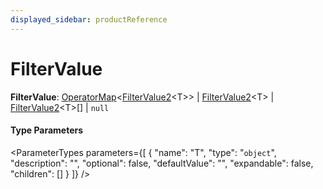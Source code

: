 ```yaml
---
displayed_sidebar: productReference
---
```



# FilterValue

 **FilterValue**: [OperatorMap](OperatorMap.mdx)&#60;[FilterValue2](FilterValue2.mdx)&#60;T&#62;&#62; \| [FilterValue2](FilterValue2.mdx)&#60;T&#62; \| [FilterValue2](FilterValue2.mdx)&#60;T&#62;[] \| `null`

#### Type Parameters

<ParameterTypes parameters={[
  {
    "name": "T",
    "type": "`object`",
    "description": "",
    "optional": false,
    "defaultValue": "",
    "expandable": false,
    "children": []
  }
]} />
